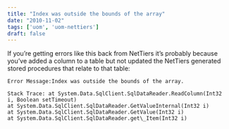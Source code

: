 ```yaml
---
title: "Index was outside the bounds of the array"
date: "2010-11-02"
tags: ['uom', 'uom-nettiers']
draft: false
---
```


If you’re getting errors like this back from NetTiers it’s probably because you’ve added a column to a table but not updated the NetTiers generated stored procedures that relate to that table:
```
Error Message:Index was outside the bounds of the array.

Stack Trace: at System.Data.SqlClient.SqlDataReader.ReadColumn(Int32 i, Boolean setTimeout)  
at System.Data.SqlClient.SqlDataReader.GetValueInternal(Int32 i)  
at System.Data.SqlClient.SqlDataReader.GetValue(Int32 i)  
at System.Data.SqlClient.SqlDataReader.get\_Item(Int32 i)
```